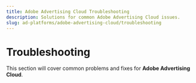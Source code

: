 ```yaml
---
title: Adobe Advertising Cloud Troubleshooting
description: Solutions for common Adobe Advertising Cloud issues.
slug: ad-platforms/adobe-advertising-cloud/troubleshooting
---
```


# Troubleshooting

This section will cover common problems and fixes for **Adobe Advertising Cloud**.
